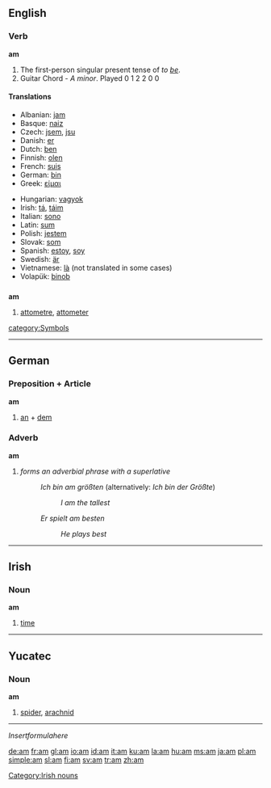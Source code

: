 {{see|Am|AM|a.m.}}
==English==

{{rank|go|how|long|120|am|way|even|say}}

===Verb===
'''am'''

# The first-person singular present tense of ''to [[be]]''.
# Guitar Chord - ''A minor''. Played 0 1 2 2 0 0  

==== Translations ====
{{top}}
*Albanian: [[jam]]
*Basque: [[naiz]]
*Czech: [[jsem]], [[jsu]]
*Danish: [[er]]
*Dutch: [[ben]]
*Finnish: [[olen]]
*French: [[suis]]
*German: [[bin]]
*Greek: [[είμαι]]
{{mid}}
*Hungarian: [[vagyok]]
*Irish: [[tá]], [[táim]]
*Italian: [[sono]]
*Latin: [[sum]]
*Polish: [[jestem]]
*Slovak: [[som#Slovak|som]]
*Spanish: [[estoy]], [[soy]]
*Swedish: [[är]]
*Vietnamese: [[là]] (not translated in some cases)
*Volapük: [[binob]]
{{bottom}}

==={{Abbreviation}}===
'''am'''
#[[attometre]], [[attometer]]

[[category:Symbols]]


----

==German==
===Preposition + Article===
'''am'''
# [[an#German|an]] + [[dem#German|dem]]

===Adverb===
'''am'''
# ''forms an adverbial phrase with a superlative''
#:''Ich bin am größten'' (alternatively: ''Ich bin der Größte'')
#::''I am the tallest''
#:''Er spielt am besten''
#::''He plays best''

----

==Irish==
===Noun===
'''am'''

# [[time]]

[[Category:Irish nouns]]

----

==Yucatec==

===Noun===
'''am'''

# [[spider]], [[arachnid]]

----

<math>Insert formula here</math>

[[de:am]]
[[fr:am]]
[[gl:am]]
[[io:am]]
[[id:am]]
[[it:am]]
[[ku:am]]
[[la:am]]
[[hu:am]]
[[ms:am]]
[[ja:am]]
[[pl:am]]
[[simple:am]]
[[sl:am]]
[[fi:am]]
[[sv:am]]
[[tr:am]]
[[zh:am]]